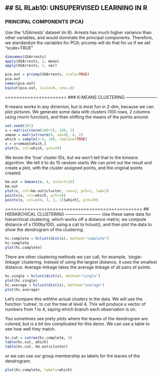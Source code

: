 ## SL RLab10: UNSUPERVISED LEARNING IN R
----------------------------------------------------
### PRINCIPAL COMPONENTS (PCA)

Use the 'USArrests' dataset (in R). Arrests has much higher variance than other variables, and would dominate the principal components. Therefore, we standardize the variables for PCA; prcomp will do that for us if we set "scale=TRUE"
```r
dimnames(USArrests) 
apply(USArrests, 2, mean)
apply(USArrests, 2, var)

pca.out = prcomp(USArrests, scale=TRUE)
pca.out
names(pca.out)
biplot(pca.out, scale=0, cex=.6)
```
======================
### K-MEANS CLUSTERING
----------------------

K-means works in any dimenion, but is most fun in 2-dim, because we can plot pictures. We generate some data with clusters (100 rows, 2 columns using rnorm function), and then shifting the means of the points around.
```r
set.seed(101)
x = matrix(rnorm(100*2), 100, 2)
xmean = matrix(rnorm(8, sd=4), 4, 2)
which = sample(1:4, 100, replace=TRUE)
x = x+xmean[which,]
plot(x, col=which, pch=19)
```

We know the 'true' cluster IDs, but we won't tell that to the kmeans algorithm. We tell it to do 15 random starts
We can print out the result and create a plot, with the cluster assigned points, and the original points created. 
```r
km.out = kmeans(x, 4, nstart=15)
km.out
plot(x, col=km.out$cluster, cex=2, pch=1, lwd=2)
points(x, col=which, pch=19)
points(x, col=c(4, 3, 2, 1)[which], pch=19)
```
=================================================
## HIERARCHICAL CLUSTERING
--------------------------
Use these same data for hierarchical clustering, which works off a distance matrix; we compute distance of x (100by100), using a call to hclust(), and then plot the data to show the dendrogram of the clustering. 

```r
hc.complete = hclust(dist(x), method="complete")
hc.complete
plot(hc.complete)
```
There are other clustering methods we can call, for example, 'single-linkage' clustering. Instead of using the largest distance, it uses the smallest distance. Average-linkage takes the average linkage of all pairs of points. 
```r
hc.single = hclust(dist(x), method="single")
plot(hc.single)
hc.average = hclust(dist(x), method="average")
plot(hc.average)
```
Let's compare this withthe actual clusters in the data. We will use the function 'cutree', to cut the tree at level 4. This will produce a vector of numbers from 1 to 4, saying which branch each observation is on. 

You sometimes see prety plots where the leaves of the dendrogram are colored, but is a bit too complicated for this demo. We can use a table to see how well they match. 
```r
hc.cut = cutree(hc.complete, 4)
table(hc.cut, which)
table(hc.cut, km.out$cluster)
```
or we can use our group membership as labels for the leaves of the dendrogram:
```r
plot(hc.complete, labels=which)
```

